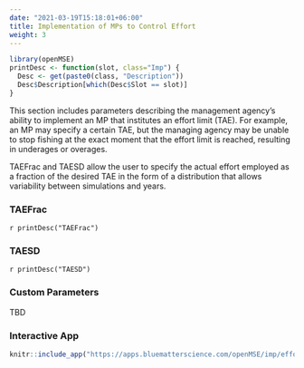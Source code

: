 ```yaml
---
date: "2021-03-19T15:18:01+06:00"
title: Implementation of MPs to Control Effort
weight: 3
---
```


```r
library(openMSE)
printDesc <- function(slot, class="Imp") {
  Desc <- get(paste0(class, "Description"))
  Desc$Description[which(Desc$Slot == slot)]
}
```

This section includes parameters describing the management agency's ability to implement an MP that institutes an effort limit (TAE). For example, an MP may specify a certain TAE, but the managing agency may be unable to stop fishing at the exact moment that the effort limit is reached, resulting in underages or overages. 

TAEFrac and TAESD allow the user to specify the actual effort employed as a fraction of the desired TAE in the form of a distribution that allows variability between simulations and years. 

### TAEFrac
`r printDesc("TAEFrac")` 

### TAESD 
`r printDesc("TAESD")`
 

### Custom Parameters
TBD

### Interactive App 

```r
knitr::include_app("https://apps.bluematterscience.com/openMSE/imp/effort",height="1150px") 
```

